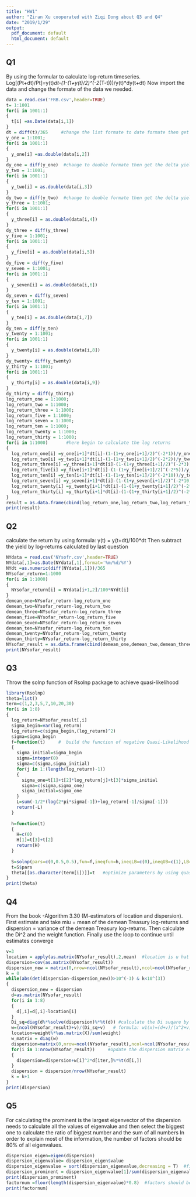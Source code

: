 ---
title: "HW1"
author: "Ziran Xu cooperated with Ziqi Dong about Q3 and Q4"
date: "2019/1/29"
output:
  pdf_document: default
  html_document: default
---


## Q1
  By using the formular to calculate log-return timeseries.
Log[(Pt+dt)/Pt]=y(t)*dt-(1-(1+y(t)/2)^(-2*(T-t)))/y(t)*dy(t+dt)
Now import the data and change the formate of the data we needed.
```{r}
data = read.csv('FRB.csv',header=TRUE)
t= 1:1001
for(i in 1001:1)
{
  t[i] =as.Date(data[i,1])
}
dt = diff(t)/365     #change the list formate to date formate then get the delta t
y_one = 1:1001;
for(i in 1001:1)
{
  y_one[i] =as.double(data[i,2])
}
dy_one = diff(y_one)  #change to double formate then get the delta yield rate of one year.
y_two = 1:1001;
for(i in 1001:1)
{
  y_two[i] = as.double(data[i,3])
}
dy_two = diff(y_two)  #change to double formate then get the delta yield rate of two years.  And so on until thirty years
y_three = 1:1001;
for(i in 1001:1)
{
  y_three[i] = as.double(data[i,4])
}
dy_three = diff(y_three)
y_five = 1:1001;
for(i in 1001:1)
{
  y_five[i] = as.double(data[i,5])
}
dy_five = diff(y_five)
y_seven = 1:1001;
for(i in 1001:1)
{
  y_seven[i] = as.double(data[i,6])
}
dy_seven = diff(y_seven)
y_ten = 1:1001;
for(i in 1001:1)
{
  y_ten[i] = as.double(data[i,7])
}
dy_ten = diff(y_ten)
y_twenty = 1:1001;
for(i in 1001:1)
{
  y_twenty[i] = as.double(data[i,8])
}
dy_twenty= diff(y_twenty)
y_thirty = 1:1001;
for(i in 1001:1)
{
  y_thirty[i] = as.double(data[i,9])
}
dy_thirty = diff(y_thirty)
log_return_one = 1:1000;
log_return_two = 1:1000;
log_return_three = 1:1000;
log_return_five = 1:1000;
log_return_seven = 1:1000;
log_return_ten = 1:1000;
log_return_twenty = 1:1000;
log_return_thirty = 1:1000;
for(i in 1:1000)       #here begin to calculate the log returns
{
  log_return_one[i] =y_one[i+1]*dt[i]-(1-(1+y_one[i+1]/2)^(-2*1))/y_one[i+1]*dy_one[i]
  log_return_two[i] =y_two[i+1]*dt[i]-(1-(1+y_two[i+1]/2)^(-2*2))/y_two[i+1]*dy_two[i]
  log_return_three[i] =y_three[i+1]*dt[i]-(1-(1+y_three[i+1]/2)^(-2*3))/y_three[i+1]*dy_three[i]
  log_return_five[i] =y_five[i+1]*dt[i]-(1-(1+y_five[i+1]/2)^(-2*5))/y_five[i+1]*dy_five[i]
  log_return_ten[i] =y_ten[i+1]*dt[i]-(1-(1+y_ten[i+1]/2)^(-2*10))/y_ten[i+1]*dy_ten[i]
  log_return_seven[i] =y_seven[i+1]*dt[i]-(1-(1+y_seven[i+1]/2)^(-2*10))/y_seven[i+1]*dy_seven[i]
  log_return_twenty[i] =y_twenty[i+1]*dt[i]-(1-(1+y_twenty[i+1]/2)^(-2*20))/y_twenty[i+1]*dy_twenty[i]
  log_return_thirty[i] =y_thirty[i+1]*dt[i]-(1-(1+y_thirty[i+1]/2)^(-2*30))/y_thirty[i+1]*dy_thirty[i]
}
result = as.data.frame(cbind(log_return_one,log_return_two,log_return_three,log_return_five,log_return_seven,log_return_ten,log_return_twenty,log_return_thirty))
print(result)
```
## Q2
calculate the return by using formula:
   y(t) = y(t+dt)/100*dt
Then subtract the yield by log-returns calculated by last question
```{r}
NYdata = read.csv('NYsofr.csv',header=TRUE)
NYdata[,1]=as.Date(NYdata[,1],format='%m/%d/%Y')
NYdt =as.numeric(diff(NYdata[,1]))/365
NYsofar_return=1:1000
for(i in 1:1000)
{
  NYsofar_return[i] = NYdata[i+1,2]/100*NYdt[i]
}
demean_one=NYsofar_return-log_return_one
demean_two=NYsofar_return-log_return_two
demean_three=NYsofar_return-log_return_three
demean_five=NYsofar_return-log_return_five
demean_seven=NYsofar_return-log_return_seven
demean_ten=NYsofar_return-log_return_ten
demean_twenty=NYsofar_return-log_return_twenty
demean_thirty=NYsofar_return-log_return_thirty
NYsofar_result = as.data.frame(cbind(demean_one,demean_two,demean_three,demean_five,demean_seven,demean_ten,demean_twenty,demean_thirty))
print(NYsofar_result)
```
## Q3
Throw the solnp function of Rsolnp package to achieve quasi-likelihood
```{r}
library(Rsolnp)
theta=list()
term=c(1,2,3,5,7,10,20,30)
for(i in 1:8)     
{
  log_return=NYsofar_result[,i]
  sigma_begin=var(log_return)
  log_return=c(sigma_begin,(log_return)^2)
  sigma=sigma_begin
  f=function(t)     #  build the function of negative Quasi-Likelihood
  {
    sigma_initial=sigma_begin
    sigma=integer(0)
    sigma=c(sigma,sigma_initial)
    for(j in 1:(length(log_return)-1))
    {
      sigma_one=t[1]+t[2]*log_return[j]+t[3]*sigma_initial
      sigma=c(sigma,sigma_one)
      sigma_initial=sigma_one
    }
    L=sum(-1/2*(log(2*pi*sigma[-1])+log_return[-1]/sigma[-1]))
    return(-L)
  }
  
  h=function(t)
  {         
    H=c(0)
    H[1]=t[3]+t[2]
    return(H) 
  }               
  
  S=solnp(pars=c(0,0.5,0.5),fun=f,ineqfun=h,ineqLB=c(0),ineqUB=c(1),LB=c(0,0,0),UB=c(Inf,Inf,Inf),control = list(xtol_rel = 1e-10))
  t=S$pars
  theta[[as.character(term[i])]]=t   #optimize parameters by using quasi-likelihood method
}
print(theta)
```
## Q4
From the book -Algorithm 3.30 (M-estimators of location and dispersion).
First estimate and take miu = mean of the demean Treasury log-returns and dispersion = variance of the demean Treasury log-returns.
Then calculate the Di^2 and the weight function.
Finally use the loop to continue until estimates converge
```{r}
v=3
location = apply(as.matrix(NYsofar_result),2,mean)  #location is u hat
dispersion=cov(as.matrix(NYsofar_result))
dispersion_new = matrix(0,nrow=ncol(NYsofar_result),ncol=ncol(NYsofar_result))
k = 0
while(abs(det(dispersion-dispersion_new))>10^(-3) & k<10^(3))
{
  dispersion_new = dispersion
  d=as.matrix(NYsofar_result)
  for(i in 1:8)
  {
    d[,i]=d[,i]-location[i]
  }
  Di_sq=diag(d%*%solve(dispersion)%*%t(d)) #calculate the Di suqare by formula: Di^2 = reverse(Xi-u)*omiga*(Xi-u)
  w=(ncol(NYsofar_result)+v)/(Di_sq+v)   # formula: w1(x)=(d+v)/(x^2+v)=w2(x^2)
  location=weight%*%as.matrix(X)/sum(weight)
  w_matrix = diag(w)
  dispersion=matrix(0,nrow=ncol(NYsofar_result),ncol=ncol(NYsofar_result))
  for(i in 1:nrow(NYsofar_result))     #Update the dispersion matrix estimate using (weight_matrix%*%(decentral)%*%t(decentral))/n
  {
    dispersion=dispersion+w[i]^2*d[iter,]%*%t(d[i,])
  }
  dispersion = dispersion/nrow(NYsofar_result)
  k = k+1
}
print(dispersion)
```
## Q5
For calculating the prominent is the largest eigenvector of the dispersion needs to calculate all the values of eigenvalue and then select the biggest one to calculate the ratio of biggest number and the sum of all numbers
In order to explain most of the information, the number of factors should be 80% of all eigenvalues.
```{r}
dispersion_eigen=eigen(dispersion)
dispersion_eigenvalue= dispersion_eigen$value
dispersion_eigenvalue = sort(dispersion_eigenvalue,decreasing = T)  #find the biggest engenvalue
dispersion_prominent = dispersion_eigenvalue[1]/sum(dispersion_eigenvalue)
print(dispersion_prominent)
factornum =floor(length(dispersion_eigenvalue)*0.8)  #factors should be 80% numbers of the all eigenvalues
print(factornum)
```

